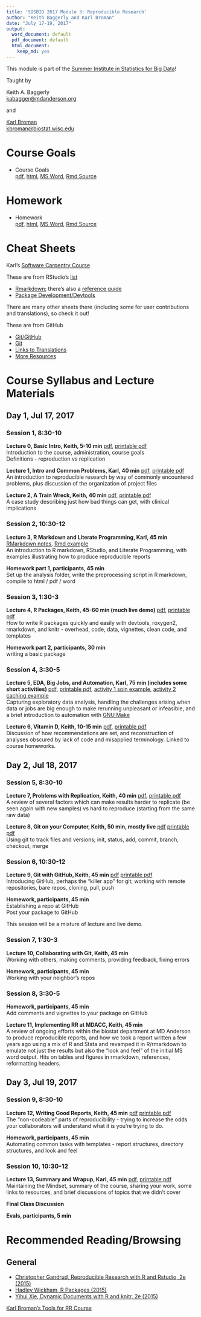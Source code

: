 ```yaml
---
title: 'SISBID 2017 Module 3: Reproducible Research'
author: "Keith Baggerly and Karl Broman"
date: "July 17-19, 2017"
output:
  word_document: default
  pdf_document: default
  html_document:
    keep_md: yes
---
```


This module is part of the
[Summer Institute in Statistics for Big Data](https://www.biostat.washington.edu/suminst/sisbid)!

Taught by

Keith A. Baggerly
<br/>
[kabagger@mdanderson.org](mailto:kabagger@mdanderson.org)

and

[Karl Broman](http://kbroman.org)
<br/>
[kbroman@biostat.wisc.edu](mailto:kbroman@biostat.wisc.edu)

# Course Goals

* Course Goals
<br/>
[pdf](RRcourse_goals.pdf),
[html](RRcourse_goals.html),
[MS Word](RRcourse_goals.docx),
[Rmd Source](RRcourse_goals.Rmd)

# Homework

* Homework
<br/>
[pdf](homework.pdf),
[html](homework.html),
[MS Word](homework.docx),
[Rmd Source](homework.Rmd)

# Cheat Sheets

Karl's [Software Carpentry Course](https://kbroman.wordpress.com/2015/04/29/cheat-sheets-for-r-based-software-carpentry-course/)

These are from RStudio's [list](https://www.rstudio.com/resources/cheatsheets/)

* [Rmarkdown](http://www.rstudio.com/wp-content/uploads/2016/03/rmarkdown-cheatsheet-2.0.pdf); there's also a [reference guide](http://www.rstudio.com/wp-content/uploads/2015/03/rmarkdown-reference.pdf)
* [Package Development/Devtools](http://www.rstudio.com/wp-content/uploads/2015/06/devtools-cheatsheet.pdf)

There are many other sheets there (including some for user contributions and translations), so check it out!

These are from GitHub

* [Git/GitHub](https://services.github.com/on-demand/downloads/github-git-cheat-sheet.pdf)
* [Git](https://education.github.com/git-cheat-sheet-education.pdf)
* [Links to Translations](https://services.github.com/resources/cheatsheets/)
* [More Resources](https://help.github.com/articles/git-and-github-learning-resources/)

# Course Syllabus and Lecture Materials

## Day 1, Jul 17, 2017

### Session 1, 8:30-10

**Lecture 0, Basic Intro, Keith, 5-10 min**
[pdf](2017_SISBID_3_00_basic_intro.pdf),
[printable pdf](2017_SISBID_3_00_basic_intro_printable.pdf)
<br/>
Introduction to the course, administration, course goals
<br/>
Definitions - reproduction vs replication

**Lecture 1, Intro and Common Problems, Karl, 40 min**
[pdf](2017_SISBID_3_01_introduction_slides.pdf),
[printable pdf](2017_SISBID_3_01_introduction_printable.pdf)
<br/>
An introduction to reproducible research by way of commonly
encountered problems, plus discussion of the organization of project
files

**Lecture 2, A Train Wreck, Keith, 40 min**
[pdf](2017_SISBID_3_02_train_wreck.pdf),
[printable pdf](2017_SISBID_3_02_train_wreck_printable.pdf)
<br/>
A case study describing just how bad things can get, with clinical implications

### Session 2, 10:30-12

**Lecture 3, R Markdown and Literate Programming, Karl, 45 min**
[RMarkdown notes](2017_SISBID_3_03_Rmarkdown.md),
[Rmd example](2017_SISBID_3_03_example.Rmd)
<br/>
An introduction to R markdown, RStudio, and Literate Programming, with examples illustrating how to produce reproducible reports

**Homework part 1, participants, 45 min**
<br/>
Set up the analysis folder, write the preprocessing script in R markdown, compile to html / pdf / word

### Session 3, 1:30-3

**Lecture 4, R Packages, Keith, 45-60 min (much live demo)**
[pdf](2017_SISBID_3_04_r_packages.pdf),
[printable pdf](2017_SISBID_3_04_r_packages_printable.pdf)
<br/>
How to write R packages quickly and easily with devtools, roxygen2, rmarkdown, and knitr - overhead, code, data, vignettes, clean code, and templates

**Homework part 2, participants, 30 min**
<br/>
writing a basic package

### Session 4, 3:30-5

**Lecture 5, EDA, Big Jobs, and Automation, Karl, 75 min (includes some short activities)**
[pdf](2017_SISBID_3_05_bigjobs_slides.pdf),
[printable pdf](2017_SISBID_3_05_bigjobs_printable.pdf),
[activity 1 spin example](2017_SISBID_3_05_bigjobs_activity1_spin.R),
[activity 2 caching example](2017_SISBID_3_05_bigjobs_activity2_cache.Rmd)
<br/>
Capturing exploratory data analysis, handling the challenges
arising when data or jobs are big enough to make rerunning unpleasant
or infeasible, and a brief introduction to automation with
[GNU Make](https://www.gnu.org/software/make/)

**Lecture 6, Vitamin D, Keith, 10-15 min**
[pdf](2017_SISBID_3_06_vitamin_d.pdf),
[printable pdf](2017_SISBID_3_06_vitamin_d_printable.pdf)
<br/>
Discussion of how recommendations are set, and reconstruction of analyses obscured by lack of code and misapplied terminology. Linked to course homeworks.

## Day 2, Jul 18, 2017

### Session 5, 8:30-10

**Lecture 7, Problems with Replication, Keith, 40 min**
[pdf](2017_SISBID_3_07_problems_w_replication.pdf),
[printable pdf](2017_SISBID_3_07_problems_w_replication_printable.pdf)
<br/>
A review of several factors which can make results harder to replicate (be seen again with new samples) vs hard to reproduce (starting from the same raw data)

**Lecture 8, Git on your Computer, Keith, 50 min, mostly live**
[pdf](2017_SISBID_3_08_git_1_solo.pdf)
[printable pdf](2017_SISBID_3_08_git_1_solo_printable.pdf)
<br/>
Using git to track files and versions; init, status, add, commit, branch, checkout, merge

### Session 6, 10:30-12

**Lecture 9, Git with GitHub, Keith, 45 min**
[pdf](2017_SISBID_3_09_git_2_github.pdf)
[printable pdf](2017_SISBID_3_09_git_2_github_printable.pdf)
<br/>
Introducing GitHub, perhaps the "killer app" for git; working with remote repositories, bare repos, cloning, pull, push

**Homework, participants, 45 min**
<br/>
Establishing a repo at GitHub
<br/>
Post your package to GitHub

This session will be a mixture of lecture and live demo.

### Session 7, 1:30-3

**Lecture 10, Collaborating with Git, Keith, 45 min**
<br/>
Working with others, making comments, providing feedback, fixing errors

**Homework, participants, 45 min**
<br/>
Working with your neighbor's repos

### Session 8, 3:30-5

**Homework, participants, 45 min**
<br/>
Add comments and vignettes to your package on GitHub

**Lecture 11, Implementing RR at MDACC, Keith, 45 min**
<br/>
A review of ongoing efforts within the biostat department at MD Anderson to produce reproducible reports, and how we took a report written a few years ago using a mix of R and Stata and revamped it in R/rmarkdown to emulate not just the results but also the "look and feel" of the initial MS word output. Hits on tables and figures in rmarkdown, references, reformatting headers.

## Day 3, Jul 19, 2017

### Session 9, 8:30-10

**Lecture 12, Writing Good Reports, Keith, 45 min**
[pdf](2017_SISBID_3_12_good_reports.pdf)
[printable pdf](2017_SISBID_3_12_good_reports_printable.pdf)
<br/>
The "non-codeable" parts of reproducibility - trying to increase the odds your collaborators will understand what it is you're trying to do.

**Homework, participants, 45 min**
<br/>
Automating common tasks with templates - report structures, directory structures, and look and feel

### Session 10, 10:30-12

**Lecture 13, Summary and Wrapup, Karl, 45 min**
[pdf](2017_SISBID_3_13_summary_slides.pdf),
[printable pdf](2017_SISBID_3_13_summary_printable.pdf)
<br/>
Maintaining the Mindset, summary of the course, sharing your work,
some links to resources, and brief discussions of topics that we
didn't cover

**Final Class Discussion**

**Evals, participants, 5 min**

# Recommended Reading/Browsing

## General

* [Christopher Gandrud, Reproducible Research with R and Rstudio, 2e (2015)](http://www.amazon.com/Reproducible-Research-Studio-Second-Chapman-ebook/dp/B010ACWGBI/ref=tmm_kin_title_0?_encoding=UTF8&sr=&qid=)
* [Hadley Wickham, R Packages (2015)](http://www.amazon.com/R-Packages-Hadley-Wickham-ebook/dp/B00VAYCHL0/ref=pd_sim_351_6?ie=UTF8&refRID=1E8HS30WBHRCW45SEWXM)
* [Yihui Xie, Dynamic Documents with R and knitr, 2e (2015)](http://www.amazon.com/Dynamic-Documents-knitr-Second-Chapman-ebook/dp/B00ZBYPJEW/ref=tmm_kin_title_0?_encoding=UTF8&sr=&qid=)

[Karl Broman's Tools for RR Course](http://kbroman.org/Tools4RR/)
